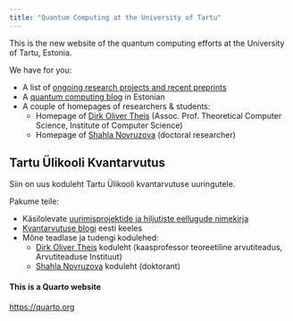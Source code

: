 ```yaml
---
title: "Quantum Computing at the University of Tartu"
---
```


This is the new website of the quantum computing efforts at the University of Tartu, Estonia.

We have for you:

* A list of [ongoing research projects and recent preprints](proandpre.qmd)
* A [quantum computing blog](kvantblog.qmd) in Estonian
* A couple of homepages of researchers & students:
  * Homepage of [Dirk Oliver Theis](homepage/dot.qmd) (Assoc. Prof. Theoretical Computer Science, Institute of Computer Science)
  * Homepage of [Shahla Novruzova](homepage/shahla.qmd) (doctoral researcher)

## Tartu Ülikooli Kvantarvutus

Siin on uus koduleht Tartu Ülikooli kvantarvutuse uuringutele.

Pakume teile:

* Käsilolevate [uurimisprojektide ja hiljutiste eellugude nimekirja](proandpre.qmd)
* [Kvantarvutuse blogi](kvantblog.qmd) eesti keeles
* Mõne teadlase ja tudengi kodulehed:
  * [Dirk Oliver Theis](homepage/dot.qmd) koduleht (kaasprofessor teoreetiline arvutiteadus, Arvutiteaduse Instituut)
  * [Shahla Novruzova](homepage/shahla.qmd) koduleht (doktorant)


#### This is a Quarto website

<https://quarto.org>